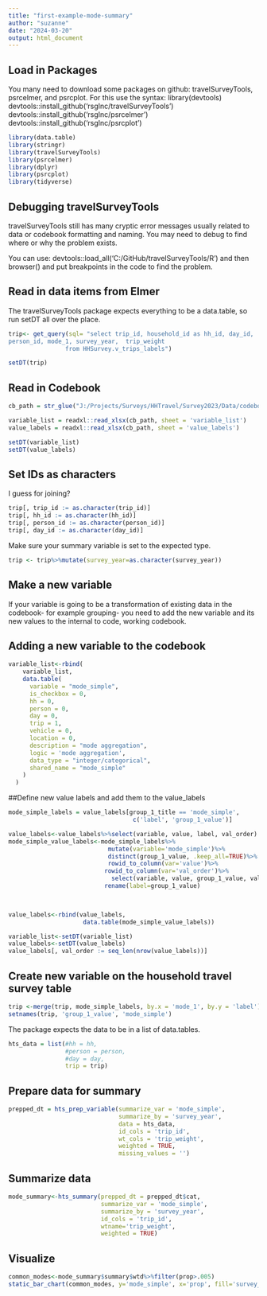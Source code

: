 ```yaml
---
title: "first-example-mode-summary"
author: "suzanne"
date: "2024-03-20"
output: html_document
---
```


## Load in Packages
You many need to download some packages on github: travelSurveyTools, psrcelmer, and psrcplot.
For this use the syntax:
library(devtools)
devtools::install_github('rsgInc/travelSurveyTools')
devtools::install_github('rsgInc/psrcelmer')
devtools::install_github('rsgInc/psrcplot')

```r
library(data.table)
library(stringr)
library(travelSurveyTools)
library(psrcelmer)
library(dplyr)
library(psrcplot)
library(tidyverse)
```

## Debugging travelSurveyTools

travelSurveyTools still has many cryptic error messages usually related to data or codebook formatting and naming. You may need to debug to find where or why the problem exists.

You can use: devtools::load_all('C:/GitHub/travelSurveyTools/R') and then browser() and put breakpoints in the code to find the problem.


## Read in data items from Elmer

The travelSurveyTools package expects everything to be a data.table, so run setDT all over the place.
```r
trip<- get_query(sql= "select trip_id, household_id as hh_id, day_id,
person_id, mode_1, survey_year,  trip_weight 
                from HHSurvey.v_trips_labels")

setDT(trip)
```

## Read in Codebook
```r
cb_path = str_glue("J:/Projects/Surveys/HHTravel/Survey2023/Data/codebook/PSRC_Combined_Codebook_2023_packagable.xlsx")

variable_list = readxl::read_xlsx(cb_path, sheet = 'variable_list')
value_labels = readxl::read_xlsx(cb_path, sheet = 'value_labels')

setDT(variable_list)
setDT(value_labels)
```

## Set IDs as characters
I guess for joining?
```r
trip[, trip_id := as.character(trip_id)]
trip[, hh_id := as.character(hh_id)]
trip[, person_id := as.character(person_id)]
trip[, day_id := as.character(day_id)]
```

Make sure your summary variable is set to the expected type.
```r
trip <- trip%>%mutate(survey_year=as.character(survey_year))
```

## Make a new variable

If your variable is going to be a transformation of existing data in the codebook- for example grouping- you need to add the new variable and its new values to the internal to code, working codebook.

## Adding a new variable to the codebook
```r

variable_list<-rbind(
    variable_list,
    data.table(
      variable = "mode_simple",
      is_checkbox = 0,
      hh = 0,
      person = 0,
      day = 0,
      trip = 1,
      vehicle = 0,
      location = 0,
      description = "mode aggregation",
      logic = 'mode aggregation',
      data_type = "integer/categorical",
      shared_name = "mode_simple"
    )
  )

```

##Define new value labels and add them to the value_labels
```r
mode_simple_labels = value_labels[group_1_title == 'mode_simple',
                                   c('label', 'group_1_value')]

```

```r
value_labels<-value_labels%>%select(variable, value, label, val_order)
mode_simple_value_labels<-mode_simple_labels%>%
                            mutate(variable='mode_simple')%>%
                            distinct(group_1_value, .keep_all=TRUE)%>%
                            rowid_to_column(var='value')%>%
                           rowid_to_column(var='val_order')%>%
                             select(variable, value, group_1_value, val_order)%>%
                           rename(label=group_1_value)


 
value_labels<-rbind(value_labels,
                     data.table(mode_simple_value_labels))
```

```r
variable_list<-setDT(variable_list)
value_labels<-setDT(value_labels)
value_labels[, val_order := seq_len(nrow(value_labels))]
```


## Create new variable on the household travel survey table
```r

trip <-merge(trip, mode_simple_labels, by.x = 'mode_1', by.y = 'label')
setnames(trip, 'group_1_value', 'mode_simple')

```


The package expects the data to be in a list of data.tables.
```r

hts_data = list(#hh = hh,
                #person = person,
                #day = day,
                trip = trip)
```

## Prepare data for summary
```r

prepped_dt = hts_prep_variable(summarize_var = 'mode_simple',
                               summarize_by = 'survey_year',
                               data = hts_data,
                               id_cols = 'trip_id',
                               wt_cols = 'trip_weight',
                               weighted = TRUE,
                               missing_values = '')
```

## Summarize data
```r

mode_summary<-hts_summary(prepped_dt = prepped_dt$cat,
                          summarize_var = 'mode_simple',
                          summarize_by = 'survey_year',
                          id_cols = 'trip_id',
                          wtname='trip_weight',
                          weighted = TRUE)
```

## Visualize
```r

common_modes<-mode_summary$summary$wtd%>%filter(prop>.005)
static_bar_chart(common_modes, y='mode_simple', x='prop', fill='survey_year')

```

